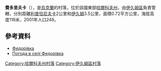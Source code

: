 {{coord|49|16|50|N|37|17|58|E|scale:100000_region:UA|display=title}}

'''費多里夫卡'''（{{lang-uk|Федорівка}}），是[[烏克蘭|烏克蘭]]的村落，位於該國東部[[哈爾科夫州|哈爾科夫州]]，由[[伊久姆區|伊久姆區]]負責管轄，分別距離[[利普恰尼夫卡|利普恰尼夫卡]]2公里和[[伊久姆|伊久姆]]3.5公里，面積0.72平方公里，海拔高度118米，2001年人口248。

==參考資料==
*[http://w1.c1.rada.gov.ua/pls/z7502/A005?rdat1=09.01.2009&rf7571=33234 Федорівка]{{dead link|date=2018年4月 |bot=InternetArchiveBot |fix-attempted=yes }}
* [http://weather.in.ua/ua/har'kovskaja/27075 Погода в селі Федорівка] {{Wayback|url=http://weather.in.ua/ua/har'kovskaja/27075 |date=20160323035304 }}

{{DEFAULTSORT:Федорівка}}
[[Category:哈爾科夫州村落|Category:哈爾科夫州村落]]
[[Category:伊久姆區村落|Category:伊久姆區村落]]


{{Kharkiv-geo-stub}}
